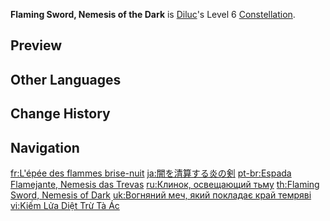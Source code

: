{{Constellation Infobox
|image       = Constellation Flaming Sword, Nemesis of the Dark.png
|description = After casting [[Searing Onslaught]], the next 2 [[Tempered Sword|Normal Attacks]] within the next 6s will have their DMG and ATK SPD increased by 30%.<br>Additionally, Searing Onslaught will not interrupt the Normal Attack combo.
|level       = 6
|character   = Diluc
|utility1    = ATK SPD
|utility2    = DMG Bonus
|utility3    = Normal Attack DMG Increase
}}
'''Flaming Sword, Nemesis of the Dark''' is [[Diluc]]'s Level 6 [[Constellation]].

==Preview==
{{Preview
|file=Flaming Sword, Nemesis of the Dark Preview
|caption=Using Elemental Skill without interrupting Normal Attack combo
}}

==Other Languages==
{{Other Languages
|en      = Flaming Sword, Nemesis of the Dark
|zhs     = 清算黑暗的炎之剑
|zhs_rm  = Qīngsuàn Hēi'àn de Yán zhī Jiàn
|zht     = 清算黑暗的炎之劍
|zht_rm  = Qīngsuàn Hēi'àn de Yán zhī Jiàn
|zh_tl   = Flaming Sword That Clears Darkness
|ja      = 闇を清算する炎の剣
|ja_rm   = Yami wo Seisan Suru Honoo no Ken
|ja_tl   = Sword of Fire Which Ends the Darkness
|ko      = 어둠을 가르는 화염의 검
|ko_rm   = Eodum-eul Gareuneun Hwayeom-ui Geom
|ko_tl   = Sword of Flame which cut Darkness
|es      = Espada llameante, némesis de la oscuridad
|es_tl   = Flaming Sword, Nemesis of Darkness
|fr      = L'épée des flammes brise-nuit
|fr_tl   = The Sword of the Night-Breaking Flames
|ru      = Клинок, освещающий тьму
|ru_tl   = Sword Illuminating the Dark
|th      = Flaming Sword, Nemesis of Dark
|vi      = Kiếm Lửa Diệt Trừ Tà Ác
|vi_tl   = Fire Sword that Destroys Evil
|de      = Flammendes Schwert, Vernichter der Dunkelheit
|de_tl   = Flaming Sword, Destroyer of the Darkness
|id      = Flaming Sword, Nemesis of the Dark
|pt      = Espada Flamejante, Nemesis das Trevas
|pt_tl   = Flaming Sword, Nemesis of the Darkness
|tr      = Alevin Kılıcı, Karanlığın Düşmanı
|tr_tl   = Flaming Sword, Nemesis of the Darkness
|it      = Spada fiammeggiante, Nemesi dell'oscurità
|it_tl   = Flaming Sword, Nemesis of the Darkness
}}

==Change History==
{{Change History|1.0}}

==Navigation==
{{Talent Navbox|Diluc}}

[[fr:L'épée des flammes brise-nuit]]
[[ja:闇を清算する炎の剣]]
[[pt-br:Espada Flamejante, Nemesis das Trevas]]
[[ru:Клинок, освещающий тьму]]
[[th:Flaming Sword, Nemesis of Dark]]
[[uk:Вогняний меч, який покладає край темряві]]
[[vi:Kiếm Lửa Diệt Trừ Tà Ác]]